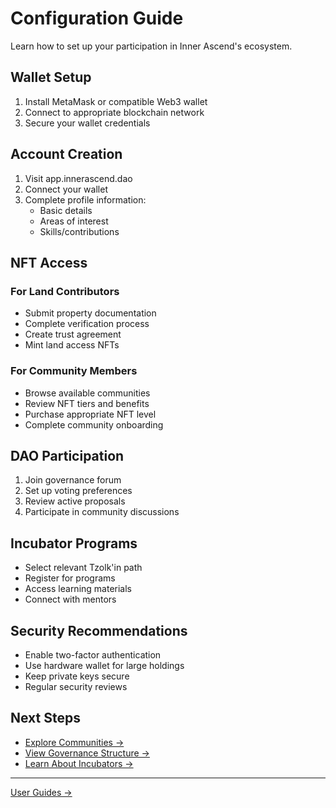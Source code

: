 # Configuration Guide

Learn how to set up your participation in Inner Ascend's ecosystem.

## Wallet Setup

1. Install MetaMask or compatible Web3 wallet
2. Connect to appropriate blockchain network
3. Secure your wallet credentials

## Account Creation

1. Visit app.innerascend.dao
2. Connect your wallet
3. Complete profile information:
   - Basic details
   - Areas of interest
   - Skills/contributions

## NFT Access

### For Land Contributors

- Submit property documentation
- Complete verification process
- Create trust agreement
- Mint land access NFTs

### For Community Members

- Browse available communities
- Review NFT tiers and benefits
- Purchase appropriate NFT level
- Complete community onboarding

## DAO Participation

1. Join governance forum
2. Set up voting preferences
3. Review active proposals
4. Participate in community discussions

## Incubator Programs

- Select relevant Tzolk'in path
- Register for programs
- Access learning materials
- Connect with mentors

## Security Recommendations

- Enable two-factor authentication
- Use hardware wallet for large holdings
- Keep private keys secure
- Regular security reviews

## Next Steps

- [Explore Communities →](/docs/communities)
- [View Governance Structure →](/docs/platform/dao/governance)
- [Learn About Incubators →](/docs/platform/incubators)

---

[User Guides →](/docs/guides)
